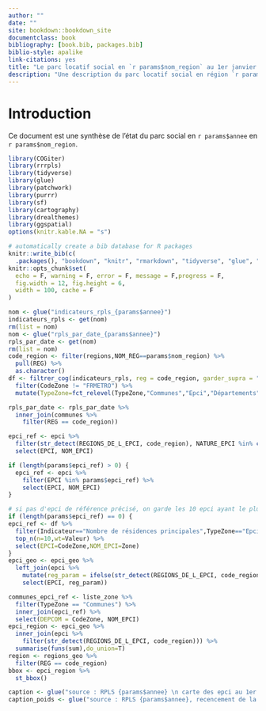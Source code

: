 ```yaml
---
author: ""
date: ""
site: bookdown::bookdown_site
documentclass: book
bibliography: [book.bib, packages.bib]
biblio-style: apalike
link-citations: yes
title: "Le parc locatif social en `r params$nom_region` au 1er janvier `r params$annee`"
description: "Une description du parc locatif social en région `r params$region_nom`"
---
```


# Introduction 

Ce document est une synthèse de l'état du parc social en `r params$annee` en `r params$nom_region`.

```r
library(COGiter)
library(rrrpls)
library(tidyverse)
library(glue)
library(patchwork)
library(purrr)
library(sf)
library(cartography)
library(drealthemes)
library(ggspatial)
options(knitr.kable.NA = "s")
```


```r
# automatically create a bib database for R packages
knitr::write_bib(c(
  .packages(), "bookdown", "knitr", "rmarkdown", "tidyverse", "glue", "patchwork","purrr", "viridis", "sf", "cartography","drealthemes"), "packages.bib")
knitr::opts_chunk$set(
  echo = F, warning = F, error = F, message = F,progress = F,
  fig.width = 12, fig.height = 6,
  width = 100, cache = F
)
```


```r
nom <- glue("indicateurs_rpls_{params$annee}")
indicateurs_rpls <- get(nom)
rm(list = nom)
nom <- glue("rpls_par_date_{params$annee}")
rpls_par_date <- get(nom)
rm(list = nom)
code_region <- filter(regions,NOM_REG==params$nom_region) %>% 
  pull(REG) %>% 
  as.character()
df <- filtrer_cog(indicateurs_rpls, reg = code_region, garder_supra = ">") %>%
  filter(CodeZone != "FRMETRO") %>% 
  mutate(TypeZone=fct_relevel(TypeZone,"Communes","Epci","Départements","Régions","France"))

rpls_par_date <- rpls_par_date %>%
  inner_join(communes %>%
    filter(REG == code_region))
```


```r
epci_ref <- epci %>%
  filter(str_detect(REGIONS_DE_L_EPCI, code_region), NATURE_EPCI %in% c("ME", "CU")) %>%
  select(EPCI, NOM_EPCI)

if (length(params$epci_ref) > 0) {
  epci_ref <- epci %>%
    filter(EPCI %in% params$epci_ref) %>%
    select(EPCI, NOM_EPCI)
}

# si pas d'epci de référence précisé, on garde les 10 epci ayant le plus de résidences principales
if (length(params$epci_ref) == 0) {
epci_ref <- df %>% 
  filter(Indicateur=="Nombre de résidences principales",TypeZone=="Epci",SousEnsemble=="Ensemble du parc") %>%
  top_n(n=10,wt=Valeur) %>% 
  select(EPCI=CodeZone,NOM_EPCI=Zone)
}
epci_geo <- epci_geo %>%
  left_join(epci %>%
    mutate(reg_param = ifelse(str_detect(REGIONS_DE_L_EPCI, code_region), 1, 0)) %>%
    select(EPCI, reg_param))

communes_epci_ref <- liste_zone %>%
  filter(TypeZone == "Communes") %>%
  inner_join(epci_ref) %>%
  select(DEPCOM = CodeZone, NOM_EPCI)
epci_region <- epci_geo %>%
  inner_join(epci %>%
    filter(str_detect(REGIONS_DE_L_EPCI, code_region))) %>% 
  summarise(funs(sum),do_union=T)
region <- regions_geo %>% 
  filter(REG == code_region)
bbox <- epci_region %>%
  st_bbox()
```


```r
caption <- glue("source : RPLS {params$annee} \n carte des epci au 1er janvier 2019 \n Parc récent : logements rentrés dans le patrimoine des bailleurs depuis 2013")
caption_poids <- glue("source : RPLS {params$annee}, recencement de la population 2016 \n carte des epci au 1er janvier 2019 \n Parc récent : logements rentrés dans le patrimoine des bailleurs depuis 2013")
```
